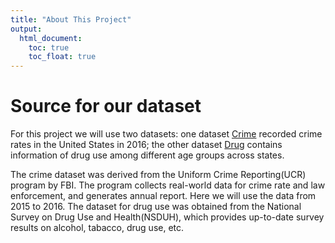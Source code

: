 ```yaml
---
title: "About This Project"
output:
  html_document: 
    toc: true
    toc_float: true
---
```


# Source for our dataset

For this project we will use two datasets: one dataset [Crime](https://ucr.fbi.gov/crime-in-the-u.s/2016/crime-in-the-u.s.-2016/tables/table-2) recorded crime rates in the United States in 2016; the other dataset [Drug](https://think.cs.vt.edu/corgis/csv/drugs/drugs.html) contains information of drug use among different age groups across states.

The crime dataset was derived from the Uniform Crime Reporting(UCR) program by FBI. The program collects real-world data for crime rate and law enforcement, and generates annual report. Here we will use the data from 2015 to 2016. The dataset for drug use was obtained from the National Survey on Drug Use and Health(NSDUH), which provides up-to-date survey results on alcohol, tabacco, drug use, etc.





















